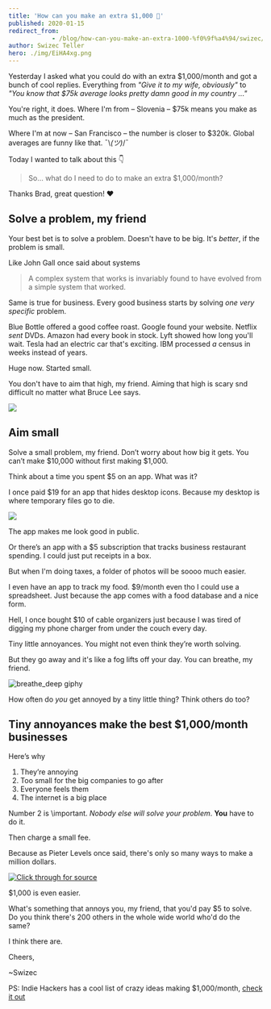 ```yaml
---
title: 'How can you make an extra $1,000 🤔'
published: 2020-01-15
redirect_from: 
            - /blog/how-can-you-make-an-extra-1000-%f0%9f%a4%94/swizec/9285
author: Swizec Teller
hero: ./img/EiHA4xg.png
---
```

Yesterday I asked what you could do with an extra $1,000/month and got a bunch of cool replies. Everything from _"Give it to my wife, obviously"_ to _"You know that $75k average looks pretty damn good in my country ..."_



You're right, it does. Where I'm from – Slovenia – $75k means you make as much as the president.



Where I'm at now – San Francisco – the number is closer to $320k. Global averages are funny like that. ¯\\_(ツ)_/¯



Today I wanted to talk about this 👇



> So... what do I need to do to make an extra $1,000/month?



Thanks Brad, great question! ❤️



## Solve a problem, my friend



Your best bet is to solve a problem. Doesn't have to be big. It's _better_, if the problem is small.



Like John Gall once said about systems



> A complex system that works is invariably found to have evolved from a simple system that worked.



Same is true for business. Every good business starts by solving _one very specific_ problem.



Blue Bottle offered a good coffee roast. Google found your website. Netflix _sent_ DVDs. Amazon had every book in stock. Lyft showed how long you'll wait. Tesla had an electric car that's exciting. IBM processed _a_ census in weeks instead of years.



Huge now. Started small.



You don't have to aim that high, my friend. Aiming that high is scary snd difficult no matter what Bruce Lee says.



![](./img/EiHA4xg.png)



## Aim small



Solve a small problem, my friend. Don’t worry about how big it gets. You can’t make $10,000 without first making $1,000.



Think about a time you spent $5 on an app. What was it?



I once paid $19 for an app that hides desktop icons. Because my desktop is where temporary files go to die.



![](./img/zaYUNtQ.png)



The app makes me look good in public.



Or there’s an app with a $5 subscription that tracks business restaurant spending. I could just put receipts in a box.



But when I'm doing taxes, a folder of photos will be soooo much easier.



I even have an app to track my food. $9/month even tho I could use a spreadsheet. Just because the app comes with a food database and a nice form.



Hell, I once bought $10 of cable organizers just because I was tired of digging my phone charger from under the couch every day.



Tiny little annoyances. You might not even think they’re worth solving.



But they go away and it's like a fog lifts off your day. You can breathe, my friend.



![breathe_deep giphy](./img/media-3iDvcw853wUbAeD6tQ-giphy.gif)



How often do _you_ get annoyed by a tiny little thing? Think others do too?



## Tiny annoyances make the best $1,000/month businesses



Here’s why



1. They’re annoying
2. Too small for the big companies to go after
3. Everyone feels them
4. The internet is a big place



Number 2 is \\important. _Nobody else will solve your problem_. **You** have to do it.



Then charge a small fee.



Because as Pieter Levels once said, there's only so many ways to make a million dollars.



[![Click through for source](./img/techletter.app-screenshot-1579108668109.png)](https://twitter.com/levelsio/status/850666099817328640)



$1,000 is even easier.



What's something that annoys you, my friend, that you'd pay $5 to solve. Do you think there's 200 others in the whole wide world who'd do the same?



I think there are.



Cheers,



~Swizec



PS: Indie Hackers has a cool list of crazy ideas making $1,000/month, [check it out](https://www.indiehackers.com/products?maxRevenue=1000&minRevenue=1000)